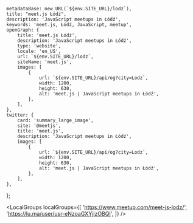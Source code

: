 
    metadataBase: new URL(`${env.SITE_URL}/lodz`),
	title: "meet.js Łódź",
    description: 'JavaScript meetups in Łódź',
    keywords: 'meet.js, Łódź, JavaScript, meetup',
    openGraph: {
        title: 'meet.js Łódź',
        description: 'JavaScript meetups in Łódź',
        type: 'website',
        locale: 'en_US',
        url: `${env.SITE_URL}/lodz`,
        siteName: 'meet.js',
        images: [
            {
                url: `${env.SITE_URL}/api/og?city=Lodz`,
                width: 1200,
                height: 630,
                alt: 'meet.js | JavaScript meetups in Łódź',
            },
        ],
    },
    twitter: {
        card: 'summary_large_image',
        site: '@meetjs',
        title: 'meet.js',
        description: 'JavaScript meetups in Łódź',
        images: [
            {
                url: `${env.SITE_URL}/api/og?city=Lodz`,
                width: 1200,
                height: 630,
                alt: 'meet.js | JavaScript meetups in Łódź',
            },
        ],
    },
};

<CityBanner city="Łódź" background="city/lodz.jpg" />

<LocalGroups
    localGroups={[
        'https://www.meetup.com/meet-js-lodz/',
        'https://lu.ma/user/usr-eNzoaGXYjizOBQI',
    ]}
/>

<FAQ questions={LodzFAQ} />

<Organizers city="Lodz" organizers={LodzOrganizers} />

<CityEmail email="Lodz@meetjs.pl" />